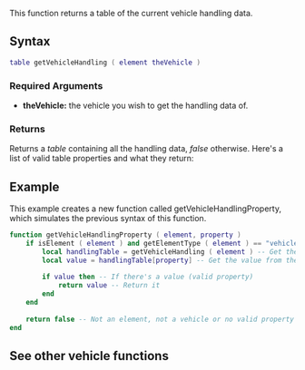 
{{Server client function}}
This function returns a table of the current vehicle handling data.

==Syntax== 
<syntaxhighlight lang="lua">
table getVehicleHandling ( element theVehicle )
</syntaxhighlight>
{{OOP||[[/vehicle.md|vehicle]]:getHandling|handling}}
===Required Arguments=== 
*'''theVehicle:''' the vehicle you wish to get the handling data of.

===Returns===
Returns a ''table'' containing all the handling data, ''false'' otherwise. Here's a list of valid table properties and what they return:
{{Handling Properties}}

==Example==
<section name="Server & Client" class="both" show="true">
This example creates a new function called getVehicleHandlingProperty, which simulates the previous syntax of this function.
<syntaxhighlight lang="lua">
function getVehicleHandlingProperty ( element, property )
    if isElement ( element ) and getElementType ( element ) == "vehicle" and type ( property ) == "string" then -- Make sure there's a valid vehicle and a property string
        local handlingTable = getVehicleHandling ( element ) -- Get the handling as table and save as handlingTable
        local value = handlingTable[property] -- Get the value from the table
        
        if value then -- If there's a value (valid property)
            return value -- Return it
        end
    end
    
    return false -- Not an element, not a vehicle or no valid property string. Return failure
end
</syntaxhighlight>
</section>

==See other vehicle functions==
{{Vehicle functions}}